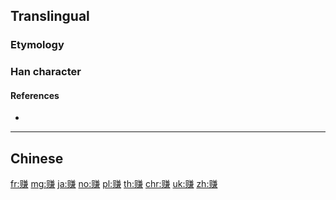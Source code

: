 {{character info/new}}
{{also|賺}}
==Translingual==

===Etymology===
{{Han simp|賺|f=貝|t=贝}}

===Han character===
{{Han char|rn=154|rad=贝|as=10|sn=14|four=|canj=BOTXC|ids=⿰贝兼}}

====References====
* {{Han ref|kx=1213.211|hdz=63655.090|uh=8D5A|ud=36186}}

----

==Chinese==
{{zh-see|賺}}

[[fr:赚]]
[[mg:赚]]
[[ja:赚]]
[[no:赚]]
[[pl:赚]]
[[th:赚]]
[[chr:赚]]
[[uk:赚]]
[[zh:赚]]